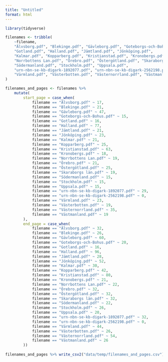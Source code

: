 ```yaml
---
title: "Untitled"
format: html
---
```



```r
library(tidyverse)

filenames <- tribble(
    ~filename,
    "Älvsborg.pdf", "Blekinge.pdf", "Gävleborg.pdf", "Goteborgs-och-Bohus.pdf",
    "Gotland.pdf", "Halland.pdf", "Jämtland.pdf", "Jönköping.pdf",
    "Kalmar.pdf", "Kopparberg.pdf", "Kristianstad.pdf", "Kronobergs.pdf",
    "Norrbottens Lan.pdf", "Örebro.pdf", "Östergötland.pdf", "Skaraborgs län.pdf",
    "Södermanland.pdf", "Stockholm.pdf", "Uppsala.pdf",
    "urn-nbn-se-kb-digark-1892077.pdf", "urn-nbn-se-kb-digark-2562198.pdf",
    "Värmland.pdf", "Västerbotten.pdf", "Västernorrland.pdf", "Västmanland.pdf"
)

filenames_and_pages <- filenames %>%
    mutate(
        start_page = case_when(
            filename == "Älvsborg.pdf" ~ 17,
            filename == "Blekinge.pdf" ~ 21,
            filename == "Gävleborg.pdf" ~ 47,
            filename == "Goteborgs-och-Bohus.pdf" ~ 15,
            filename == "Gotland.pdf" ~ 16,
            filename == "Halland.pdf" ~ 77,
            filename == "Jämtland.pdf" ~ 21,
            filename == "Jönköping.pdf" ~ 23,
            filename == "Kalmar.pdf" ~ 21,
            filename == "Kopparberg.pdf" ~ 25,
            filename == "Kristianstad.pdf" ~ 63,
            filename == "Kronobergs.pdf" ~ 18,
            filename == "Norrbottens Lan.pdf" ~ 19,
            filename == "Örebro.pdf" ~ 21,
            filename == "Östergötland.pdf" ~ 25,
            filename == "Skaraborgs län.pdf" ~ 19,
            filename == "Södermanland.pdf" ~ 15,
            filename == "Stockholm.pdf" ~ 15,
            filename == "Uppsala.pdf" ~ 15,
            filename == "urn-nbn-se-kb-digark-1892077.pdf" ~ 29,
            filename == "urn-nbn-se-kb-digark-2562198.pdf" ~ 0,
            filename == "Värmland.pdf" ~ 23,
            filename == "Västerbotten.pdf" ~ 19,
            filename == "Västernorrland.pdf" ~ 35,
            filename == "Västmanland.pdf" ~ 19
        ),
        end_page = case_when(
            filename == "Älvsborg.pdf" ~ 32,
            filename == "Blekinge.pdf" ~ 26,
            filename == "Gävleborg.pdf" ~ 60,
            filename == "Goteborgs-och-Bohus.pdf" ~ 20,
            filename == "Gotland.pdf" ~ 16,
            filename == "Halland.pdf" ~ 96,
            filename == "Jämtland.pdf" ~ 28,
            filename == "Jönköping.pdf" ~ 52,
            filename == "Kalmar.pdf" ~ 30,
            filename == "Kopparberg.pdf" ~ 42,
            filename == "Kristianstad.pdf" ~ 80,
            filename == "Kronobergs.pdf" ~ 21,
            filename == "Norrbottens Lan.pdf" ~ 22,
            filename == "Örebro.pdf" ~ 32,
            filename == "Östergötland.pdf" ~ 32,
            filename == "Skaraborgs län.pdf" ~ 32,
            filename == "Södermanland.pdf" ~ 22,
            filename == "Stockholm.pdf" ~ 26,
            filename == "Uppsala.pdf" ~ 20,
            filename == "urn-nbn-se-kb-digark-1892077.pdf" ~ 32,
            filename == "urn-nbn-se-kb-digark-2562198.pdf" ~ 0,
            filename == "Värmland.pdf" ~ 44,
            filename == "Västerbotten.pdf" ~ 26,
            filename == "Västernorrland.pdf" ~ 54,
            filename == "Västmanland.pdf" ~ 26
        ))
        
filenames_and_pages %>% write_csv2("data/temp/filenames_and_pages.csv")

```

